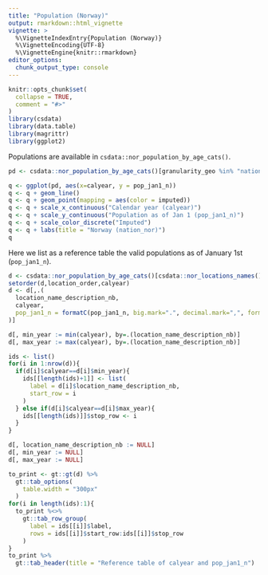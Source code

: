 ```yaml
---
title: "Population (Norway)"
output: rmarkdown::html_vignette
vignette: >
  %\VignetteIndexEntry{Population (Norway)}
  %\VignetteEncoding{UTF-8}
  %\VignetteEngine{knitr::rmarkdown}
editor_options: 
  chunk_output_type: console
---
```


```r
knitr::opts_chunk$set(
  collapse = TRUE,
  comment = "#>"
)
library(csdata)
library(data.table)
library(magrittr)
library(ggplot2)
```

Populations are available in `csdata::nor_population_by_age_cats()`.

```r
pd <- csdata::nor_population_by_age_cats()[granularity_geo %in% "nation" & calyear>=1990]

q <- ggplot(pd, aes(x=calyear, y = pop_jan1_n))
q <- q + geom_line()
q <- q + geom_point(mapping = aes(color = imputed))
q <- q + scale_x_continuous("Calendar year (calyear)")
q <- q + scale_y_continuous("Population as of Jan 1 (pop_jan1_n)")
q <- q + scale_color_discrete("Imputed")
q <- q + labs(title = "Norway (nation_nor)")
q
```

Here we list as a reference table the valid populations as of January 1st (`pop_jan1_n`).

```r
d <- csdata::nor_population_by_age_cats()[csdata::nor_locations_names(),on="location_code"][granularity_geo %in% c("nation","county") & calyear>=1990]
setorder(d,location_order,calyear)
d <- d[,.(
  location_name_description_nb, 
  calyear,
  pop_jan1_n = formatC(pop_jan1_n, big.mark=".", decimal.mark=",", format="f", digits=0)
)]

d[, min_year := min(calyear), by=.(location_name_description_nb)]
d[, max_year := max(calyear), by=.(location_name_description_nb)]

ids <- list()
for(i in 1:nrow(d)){
  if(d[i]$calyear==d[i]$min_year){
    ids[[length(ids)+1]] <- list(
      label = d[i]$location_name_description_nb,
      start_row = i
    )
  } else if(d[i]$calyear==d[i]$max_year){
    ids[[length(ids)]]$stop_row <- i
  }
}

d[, location_name_description_nb := NULL]
d[, min_year := NULL]
d[, max_year := NULL]

to_print <- gt::gt(d) %>%
  gt::tab_options(
    table.width = "300px"
  )
for(i in length(ids):1){
  to_print %<>% 
    gt::tab_row_group(
      label = ids[[i]]$label,
      rows = ids[[i]]$start_row:ids[[i]]$stop_row
    )
}
to_print %>%
  gt::tab_header(title = "Reference table of calyear and pop_jan1_n")
```
